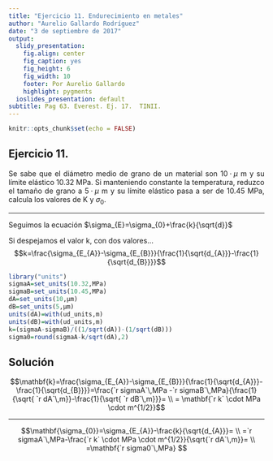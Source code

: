 ```yaml
---
title: "Ejercicio 11. Endurecimiento en metales"
author: "Aurelio Gallardo Rodríguez"
date: "3 de septiembre de 2017"
output:
  slidy_presentation:
    fig.align: center
    fig_caption: yes
    fig_height: 6
    fig_width: 10
    footer: Por Aurelio Gallardo
    highlight: pygments
  ioslides_presentation: default
subtitle: Pag 63. Everest. Ej. 17.  TINII.
---
```


```r
knitr::opts_chunk$set(echo = FALSE)
```

## Ejercicio 11. 
<p style="text-align:justify;">
Se sabe que el diámetro medio de grano de un material son $10\cdot\mu$ m y su límite elástico 10.32 MPa. Si manteniendo constante la temperatura, reduzco el tamaño de grano a $5\cdot\mu$ m y su límite elástico pasa a ser de 10.45 MPa, calcula los valores de K y $\sigma_{0}$.
</p>
<hr>

<p style="text-align:justify;">
Seguimos la ecuación $\sigma_{E}=\sigma_{0}+\frac{k}{\sqrt{d}}$ 
</p>
<p style="text-align:justify;">
Si despejamos el valor k, con dos valores...
$$k=\frac{\sigma_{E_{A}}-\sigma_{E_{B}}}{\frac{1}{\sqrt{d_{A}}}-\frac{1}{\sqrt{d_{B}}}}$$
</p>
```r
library("units")
sigmaA=set_units(10.32,MPa)
sigmaB=set_units(10.45,MPa)
dA=set_units(10,µm)
dB=set_units(5,µm)
units(dA)=with(ud_units,m)
units(dB)=with(ud_units,m)
k=(sigmaA-sigmaB)/((1/sqrt(dA))-(1/sqrt(dB)))
sigma0=round(sigmaA-k/sqrt(dA),2)
```

## Solución
<p style="text-align:justify;">
$$\mathbf{k}=\frac{\sigma_{E_{A}}-\sigma_{E_{B}}}{\frac{1}{\sqrt{d_{A}}}-\frac{1}{\sqrt{d_{B}}}}=\frac{`r sigmaA`\,MPa -`r sigmaB`\,MPa}{\frac{1}{\sqrt{ `r dA`\,m}}-\frac{1}{\sqrt{ `r dB`\,m}}}= \\ = \mathbf{`r k` \cdot MPa \cdot m^{1/2}}$$
</p>

<hr>

<p style="text-align:justify;">
$$\mathbf{\sigma_{0}}=\sigma_{E_{A}}-\frac{k}{\sqrt{d_{A}}}=  \\ =`r sigmaA`\,MPa-\frac{`r k` \cdot MPa \cdot m^{1/2}}{\sqrt{`r dA`\,m}}= \\ =\mathbf{`r sigma0`\,MPa} $$
</p>

